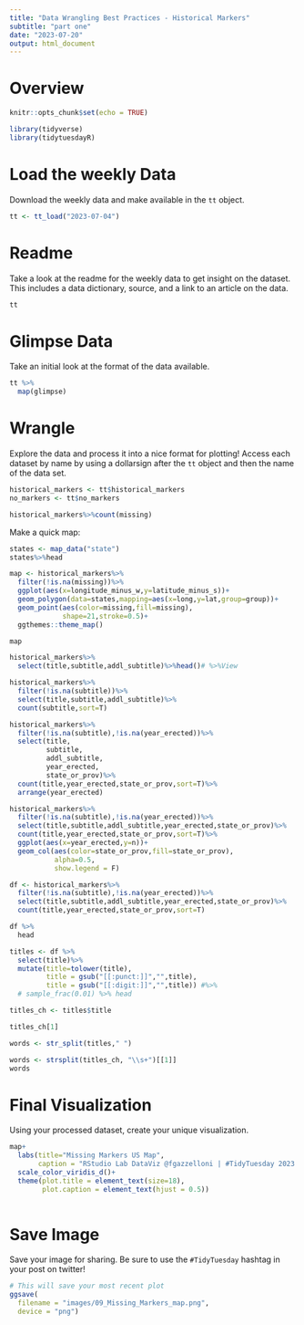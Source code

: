 ```yaml
---
title: "Data Wrangling Best Practices - Historical Markers"
subtitle: "part one"
date: "2023-07-20"
output: html_document
---
```


# Overview

```r

knitr::opts_chunk$set(echo = TRUE)

library(tidyverse)
library(tidytuesdayR)

```

# Load the weekly Data

Download the weekly data and make available in the `tt` object.

```r

tt <- tt_load("2023-07-04")

```


# Readme

Take a look at the readme for the weekly data to get insight on the dataset.
This includes a data dictionary, source, and a link to an article on the data.

```r

tt

```


# Glimpse Data

Take an initial look at the format of the data available.

```r

tt %>% 
  map(glimpse)

```

# Wrangle

Explore the data and process it into a nice format for plotting! Access each dataset by name by using a dollarsign after the `tt` object and then the name of the data set.

```r

historical_markers <- tt$historical_markers
no_markers <- tt$no_markers
```


```r
historical_markers%>%count(missing)
```




Make a quick map:
```r
states <- map_data("state")
states%>%head
```

```r
map <- historical_markers%>%
  filter(!is.na(missing))%>%
  ggplot(aes(x=longitude_minus_w,y=latitude_minus_s))+
  geom_polygon(data=states,mapping=aes(x=long,y=lat,group=group))+
  geom_point(aes(color=missing,fill=missing),
             shape=21,stroke=0.5)+
  ggthemes::theme_map()

map
```


```r
historical_markers%>%
  select(title,subtitle,addl_subtitle)%>%head()# %>%View
```

```r
historical_markers%>%
  filter(!is.na(subtitle))%>%
  select(title,subtitle,addl_subtitle)%>%
  count(subtitle,sort=T)
```

```r
historical_markers%>%
  filter(!is.na(subtitle),!is.na(year_erected))%>%
  select(title,
         subtitle,
         addl_subtitle,
         year_erected,
         state_or_prov)%>%
  count(title,year_erected,state_or_prov,sort=T)%>%
  arrange(year_erected)
```

```r
historical_markers%>%
  filter(!is.na(subtitle),!is.na(year_erected))%>%
  select(title,subtitle,addl_subtitle,year_erected,state_or_prov)%>%
  count(title,year_erected,state_or_prov,sort=T)%>%
  ggplot(aes(x=year_erected,y=n))+
  geom_col(aes(color=state_or_prov,fill=state_or_prov),
           alpha=0.5,
           show.legend = F)
```


```r
df <- historical_markers%>%
  filter(!is.na(subtitle),!is.na(year_erected))%>%
  select(title,subtitle,addl_subtitle,year_erected,state_or_prov)%>%
  count(title,year_erected,state_or_prov,sort=T)

df %>%
  head
```


```r
titles <- df %>%
  select(title)%>%
  mutate(title=tolower(title),
         title = gsub("[[:punct:]]","",title),
         title = gsub("[[:digit:]]","",title)) #%>%
  # sample_frac(0.01) %>% head

titles_ch <- titles$title
```

```r
titles_ch[1]
```


```r
words <- str_split(titles," ") 

words <- strsplit(titles_ch, "\\s+")[[1]]
words
```



# Final Visualization

Using your processed dataset, create your unique visualization.

```r

map+
  labs(title="Missing Markers US Map",
       caption = "RStudio Lab DataViz @fgazzelloni | #TidyTuesday 2023 week27")+
  scale_color_viridis_d()+
  theme(plot.title = element_text(size=18),
        plot.caption = element_text(hjust = 0.5))
  
```



# Save Image

Save your image for sharing. Be sure to use the `#TidyTuesday` hashtag in your post on twitter! 

```r

# This will save your most recent plot
ggsave(
  filename = "images/09_Missing_Markers_map.png",
  device = "png")

```
